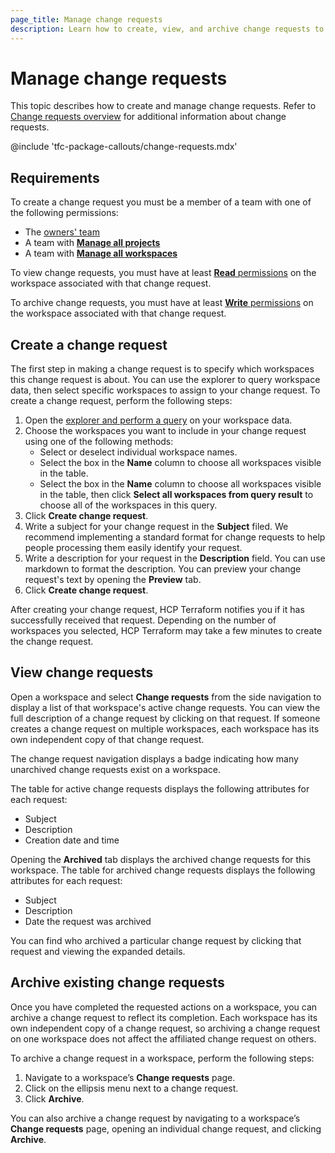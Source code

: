 ```yaml
---
page_title: Manage change requests
description: Learn how to create, view, and archive change requests to manage a backlog of actionable todos on workspaces.  
---
```


# Manage change requests

This topic describes how to create and manage change requests. Refer to [Change requests overview](/terraform/cloud-docs/workspaces/change-requests) for additional information about change requests. 

@include 'tfc-package-callouts/change-requests.mdx'

## Requirements

To create a change request you must be a member of a team with one of the following permissions:

* The [owners' team](/terraform/cloud-docs/users-teams-organizations/permissions#organization-owners)
* A team with [**Manage all projects**](/terraform/cloud-docs/users-teams-organizations/permissions#manage-all-projects)  
* A  team with [**Manage all workspaces**](/terraform/cloud-docs/users-teams-organizations/permissions#manage-all-workspaces)

To view change requests, you must have at least [**Read** permissions](/terraform/cloud-docs/users-teams-organizations/permissions#read) on the workspace associated with that change request.  

To archive change requests, you must have at least [**Write** permissions](/terraform/cloud-docs/users-teams-organizations/permissions#write) on the workspace associated with that change request.  

## Create a change request

The first step in making a change request is to specify which workspaces this change request is about. You can use the explorer to query workspace data, then select specific workspaces to assign to your change request. To create a change request, perform the following steps:

1. Open the [explorer and perform a query](/terraform/cloud-docs/workspaces/explorer) on your workspace data.   
1. Choose the workspaces you want to include in your change request using one of the following methods: 
   * Select or deselect individual workspace names.  
   * Select the box in the **Name** column to choose all workspaces visible in the table.  
   * Select the box in the **Name** column to choose all workspaces visible in the table, then click **Select all workspaces from query result** to choose all of the workspaces in this query.  
1. Click **Create change request**.  
1. Write a subject for your change request in the **Subject** filed. We recommend implementing a standard format for change requests to help people processing them easily identify your request.  
1. Write a description for your request in the **Description** field. You can use markdown to format the description. You can preview your change request's text by opening the **Preview** tab.  
1. Click **Create change request**. 

After creating your change request, HCP Terraform notifies you if it has successfully received that request. Depending on the number of workspaces you selected, HCP Terraform may take a few minutes to create the change request.

## View change requests

Open a workspace and select **Change requests** from the side navigation to display a list of that workspace's active change requests. You can view the full description of a change request by clicking on that request. If someone creates a change request on multiple workspaces, each workspace has its own independent copy of that change request.

The change request navigation displays a badge indicating how many unarchived change requests exist on a workspace.

The table for active change requests displays the following attributes for each request:

* Subject  
* Description  
* Creation date and time

Opening the **Archived** tab displays the archived change requests for this workspace. The table for archived change requests displays the following attributes for each request:

* Subject  
* Description  
* Date the request was archived

You can find who archived a particular change request by clicking that request and viewing the expanded details.

## Archive existing change requests

Once you have completed the requested actions on a workspace, you can archive a change request to reflect its completion. Each workspace has its own independent copy of a change request, so archiving a change request on one workspace does not affect the affiliated change request on others. 

To archive a change request in a workspace, perform the following steps:

1. Navigate to a workspace’s **Change requests** page.  
1. Click on the ellipsis menu next to a change request.  
1. Click **Archive**.

You can also archive a change request by navigating to a workspace’s **Change requests** page, opening an individual change request, and clicking **Archive**.
